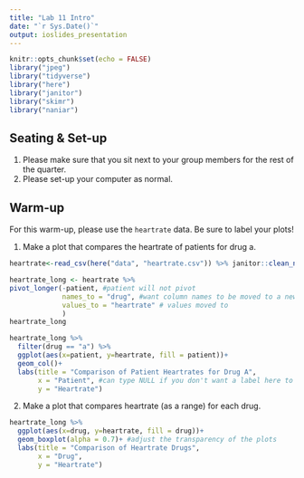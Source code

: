 ```yaml
---
title: "Lab 11 Intro"
date: "`r Sys.Date()`"
output: ioslides_presentation
---
```


```r
knitr::opts_chunk$set(echo = FALSE)
library("jpeg")
library("tidyverse")
library("here")
library("janitor")
library("skimr")
library("naniar")

```

## Seating & Set-up
1. Please make sure that you sit next to your group members for the rest of the quarter.
2. Please set-up your computer as normal.

## Warm-up
For this warm-up, please use the `heartrate` data. Be sure to label your plots!

1. Make a plot that compares the heartrate of patients for drug a.
```r
heartrate<-read_csv(here("data", "heartrate.csv")) %>% janitor::clean_names()
```
```r
heartrate_long <- heartrate %>% 
pivot_longer(-patient, #patient will not pivot
             names_to = "drug", #want column names to be moved to a new column
             values_to = "heartrate" # values moved to
             )
heartrate_long
```
```r
heartrate_long %>% 
  filter(drug == "a") %>% 
  ggplot(aes(x=patient, y=heartrate, fill = patient))+
  geom_col()+
  labs(title = "Comparison of Patient Heartrates for Drug A", 
       x = "Patient", #can type NULL if you don't want a label here to clean it up
       y = "Heartrate")
```

2. Make a plot that compares heartrate (as a range) for each drug.
```r
heartrate_long %>% 
  ggplot(aes(x=drug, y=heartrate, fill = drug))+
  geom_boxplot(alpha = 0.7)+ #adjust the transparency of the plots
  labs(title = "Comparison of Heartrate Drugs", 
       x = "Drug", 
       y = "Heartrate")
```

